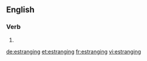 ==English==

===Verb===
{{head|en}}

# {{present participle of|estrange|lang=en}}

[[de:estranging]]
[[et:estranging]]
[[fr:estranging]]
[[vi:estranging]]